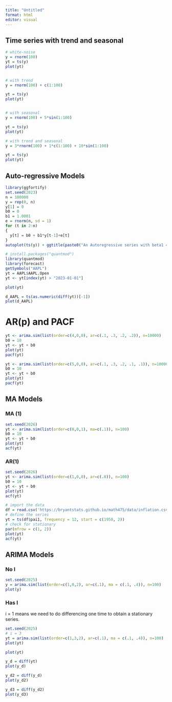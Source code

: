 ```yaml
---
title: "Untitled"
format: html
editor: visual
---
```


## Time series with trend and seasonal

```r

# white-noise
y = rnorm(100) 
yt = ts(y)
plot(yt)


# with trend
y = rnorm(100) + c(1:100)

yt = ts(y)
plot(yt)


# with seasonal
y = rnorm(100) + 5*sin(1:100)

yt = ts(y)
plot(yt)

# with trend and seasonal
y = 3*rnorm(100) + 1*c(1:100) + 10*sin(1:100)

yt = ts(y)
plot(yt)
```


## Auto-regressive Models

```r
library(ggfortify)
set.seed(2023)
n = 100000
y = rep(0, n)
y[1] = 0
b0 = 0
b1 = 1.0001
e = rnorm(n, sd = 1)
for (t in 2:n)
{
  y[t] = b0 + b1*y[t-1]+e[t]
}
autoplot(ts(y)) + ggtitle(paste0("An Autoregressive series with beta1 = ",b1))

```


```r
# install.packages("quantmod")
library(quantmod)
library(forecast)
getSymbols("AAPL")
yt = AAPL$AAPL.Open
yt <- yt[index(yt) > "2023-01-01"]
```

```r
plot(yt)
```


```r
d_AAPL = ts(as.numeric(diff(yt))[-1])
plot(d_AAPL)
```

# AR(p) and PACF

```r
yt <- arima.sim(list(order=c(4,0,0), ar=c(.1, .3, .2, .2)), n=10000)
b0 = 10
yt <- yt + b0
plot(yt)
pacf(yt)

```



```r
yt <- arima.sim(list(order=c(5,0,0), ar=c(.1, .3, .2, .1, .1)), n=10000)
b0 = 10
yt <- yt + b0
plot(yt)
pacf(yt)

```


## MA Models

### MA (1)

```r
set.seed(2026)
yt <- arima.sim(list(order=c(0,0,1), ma=c(.1)), n=100)
b0 = 10
yt <- yt + b0
plot(yt)
acf(yt)
```


### AR(1)

```r
set.seed(2026)
yt <- arima.sim(list(order=c(1,0,0), ar=c(.8)), n=100)
b0 = 10
yt <- yt + b0
plot(yt)
acf(yt)
```

```r
# import the data
df = read.csv('https://bryantstats.github.io/math475/data/inflation.csv')
# define the series
yt = ts(df$pai1, frequency = 12, start = c(1950, 2))
# check for stationary
par(mfrow = c(1, 2))
plot(yt)
acf(yt)

```



## ARIMA Models

### No I

```r
set.seed(2025)
y = arima.sim(list(order=c(1,0,2), ar=c(.1), ma = c(.1, .4)), n=100)
plot(y)
```

### Has I

i = 1 means we need to do differencing one time to obtain a stationary series. 

```r
set.seed(2025)
# i = 3
yt = arima.sim(list(order=c(1,3,2), ar=c(.1), ma = c(.1, .4)), n=100)
plot(yt)
```


```r
plot(yt)

y_d = diff(yt)
plot(y_d)

y_d2 = diff(y_d)
plot(y_d2)

y_d3 = diff(y_d2)
plot(y_d3)
```

